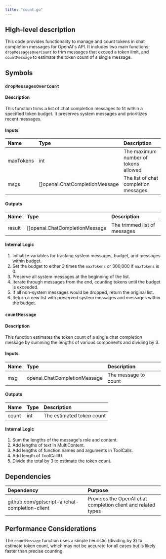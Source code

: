 ```yaml
---
title: "count.go"
---
```


## High-level description
This code provides functionality to manage and count tokens in chat completion messages for OpenAI's API. It includes two main functions: `dropMessagesOverCount` to trim messages that exceed a token limit, and `countMessage` to estimate the token count of a single message.

## Symbols

### `dropMessagesOverCount`
#### Description
This function trims a list of chat completion messages to fit within a specified token budget. It preserves system messages and prioritizes recent messages.

#### Inputs
| Name | Type | Description |
|:-----|:-----|:------------|
| maxTokens | int | The maximum number of tokens allowed |
| msgs | []openai.ChatCompletionMessage | The list of chat completion messages |

#### Outputs
| Name | Type | Description |
|:-----|:-----|:------------|
| result | []openai.ChatCompletionMessage | The trimmed list of messages |

#### Internal Logic
1. Initialize variables for tracking system messages, budget, and messages within budget.
2. Set the budget to either 3 times the `maxTokens` or 300,000 if `maxTokens` is 0.
3. Preserve all system messages at the beginning of the list.
4. Iterate through messages from the end, counting tokens until the budget is exceeded.
5. If all non-system messages would be dropped, return the original list.
6. Return a new list with preserved system messages and messages within the budget.

### `countMessage`
#### Description
This function estimates the token count of a single chat completion message by summing the lengths of various components and dividing by 3.

#### Inputs
| Name | Type | Description |
|:-----|:-----|:------------|
| msg | openai.ChatCompletionMessage | The message to count |

#### Outputs
| Name | Type | Description |
|:-----|:-----|:------------|
| count | int | The estimated token count |

#### Internal Logic
1. Sum the lengths of the message's role and content.
2. Add lengths of text in MultiContent.
3. Add lengths of function names and arguments in ToolCalls.
4. Add length of ToolCallID.
5. Divide the total by 3 to estimate the token count.

## Dependencies
| Dependency | Purpose |
|:-----------|:--------|
| github.com/gptscript-ai/chat-completion-client | Provides the OpenAI chat completion client and related types |

## Performance Considerations
The `countMessage` function uses a simple heuristic (dividing by 3) to estimate token count, which may not be accurate for all cases but is likely faster than precise counting.